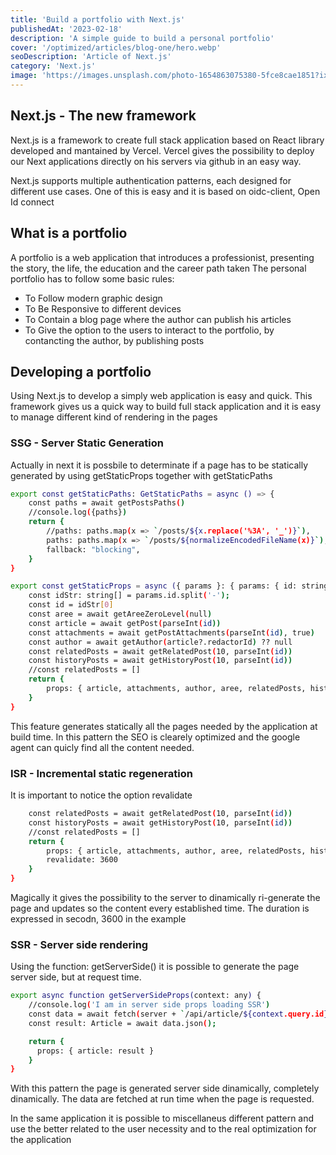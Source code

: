 ```yaml
---
title: 'Build a portfolio with Next.js'
publishedAt: '2023-02-18'
description: 'A simple guide to build a personal portfolio'
cover: '/optimized/articles/blog-one/hero.webp'
seoDescription: 'Article of Next.js'
category: 'Next.js'
image: 'https://images.unsplash.com/photo-1654863075380-5fce8cae1851?ixlib=rb-1.2.1&ixid=MnwxMjA3fDB8MHx0b3BpYy1mZWVkfDMyfGJvOGpRS1RhRTBZfHxlbnwwfHx8fA%3D%3D&auto=format&fit=crop&w=500&q=60'
---
```


## Next.js - The new framework
Next.js is a framework to create full stack application based on React library developed and mantained by Vercel.
Vercel gives the possibility to deploy our Next applications directly on his servers via github in an easy way.

Next.js supports multiple authentication patterns, each designed for different use cases.
One of this is easy and it is based on oidc-client, Open Id connect

## What is a portfolio
A portfolio is a web application that introduces a professionist, presenting the story, the life, the education and the career path taken 
The personal portfolio has to follow some basic rules:

* To Follow modern graphic design 
* To Be Responsive to different devices
* To Contain a blog page where the author can publish his articles 
* To Give the option to the users to interact to the portfolio, by contancting the author, by publishing posts 

## Developing a portfolio
Using Next.js to develop a simply web application is easy and quick.
This framework gives us a quick way to build full stack application and it is easy to manage different kind of rendering in the pages

### SSG - Server Static Generation
Actually in next it is possbile to determinate if a page has to be statically generated by using getStaticProps together with getStaticPaths

```bash
export const getStaticPaths: GetStaticPaths = async () => {
    const paths = await getPostsPaths()
    //console.log({paths})
    return {
        //paths: paths.map(x => `/posts/${x.replace('%3A', '_')}`),
        paths: paths.map(x => `/posts/${normalizeEncodedFileName(x)}`),
        fallback: "blocking",
    }    
}

export const getStaticProps = async ({ params }: { params: { id: string } }) => {
    const idStr: string[] = params.id.split('-');
    const id = idStr[0]
    const aree = await getAreeZeroLevel(null)
    const article = await getPost(parseInt(id))
    const attachments = await getPostAttachments(parseInt(id), true)
    const author = await getAuthor(article?.redactorId) ?? null
    const relatedPosts = await getRelatedPost(10, parseInt(id))
    const historyPosts = await getHistoryPost(10, parseInt(id))
    //const relatedPosts = []
    return {
        props: { article, attachments, author, aree, relatedPosts, historyPosts },
    }
}
```

This feature generates statically all the pages needed by the application at build time.
In this pattern the SEO is clearely optimized and the google agent can quicly find all the content needed.

### ISR - Incremental static regeneration 
It is important to notice the option revalidate

```bash
    const relatedPosts = await getRelatedPost(10, parseInt(id))
    const historyPosts = await getHistoryPost(10, parseInt(id))
    //const relatedPosts = []
    return {
        props: { article, attachments, author, aree, relatedPosts, historyPosts },
        revalidate: 3600
    }
}
```
Magically it gives the possibility to the server to dinamically ri-generate the page and updates so the content every established time.
The duration is expressed in secodn, 3600 in the example

### SSR - Server side rendering
Using the function: getServerSide() it is possible to generate the page server side, but at request time.

```bash
export async function getServerSideProps(context: any) {
    //console.log('I am in server side props loading SSR')
    const data = await fetch(server + `/api/article/${context.query.id}`)
    const result: Article = await data.json();

    return {
      props: { article: result }
    }
}
```

With this pattern the page is generated server side dinamically, completely dinamically.
The data are fetched at run time when the page is requested.

In the same application it is possible to miscellaneus different pattern and use the better related to the user necessity and to the real optimization for the application